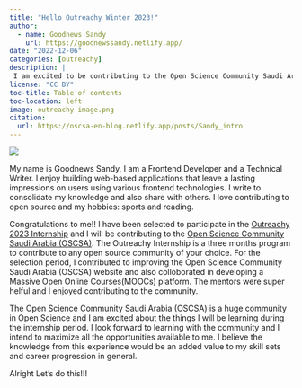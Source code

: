 ```yaml
---
title: "Hello Outreachy Winter 2023!"
author:
  - name: Goodnews Sandy 
    url: https://goodnewssandy.netlify.app/
date: "2022-12-06"
categories: [outreachy]
description: |
 I am excited to be contributing to the Open Science Community Saudi Arabia (OSCSA) as an outreachy intern. I will be sharing a brief intro about me.
license: "CC BY"
toc-title: Table of contents
toc-location: left
image: outreachy-image.png
citation:
  url: https://oscsa-en-blog.netlify.app/posts/Sandy_intro
---
```

::: column-page
![](outreachy-image.png){fig-align="center"}
:::
 My name is Goodnews Sandy, I am a Frontend Developer and a Technical Writer. I enjoy building web-based applications that leave a lasting impressions on users using various frontend technologies.  I write to consolidate my knowledge and also share with others.  I love contributing to open source and my hobbies: sports and reading. 

Congratulations to me!! I have been selected to participate in the [Outreachy 2023 Internship](https://www.outreachy.org/) and I will be contributing to the [Open Science Community Saudi Arabia (OSCSA)](https://osc-ksa.com/). The Outreachy Internship is a three months program to contribute to any open source community of your choice. For the selection period, I contributed to improving the Open Science Community Saudi Arabia (OSCSA) website and also colloborated in developing a Massive Open Online Courses(MOOCs) platform. The mentors were super helful and I enjoyed contributing to the community.

The Open Science Community Saudi Arabia (OSCSA) is a huge community in Open Science and I am excited about the things I will be learning during the internship period. I look forward to learning with the community and I intend to maximize all the opportunities available to me. I believe the knowledge from this experience would be an added value to my skill sets and career progression in general. 

Alright Let's do this!!!
